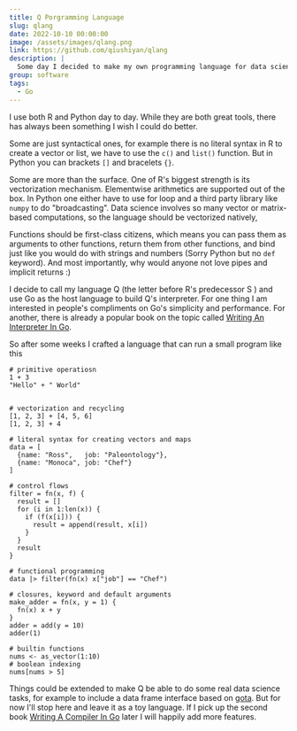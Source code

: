 ```yaml
---
title: Q Porgramming Language
slug: qlang
date: 2022-10-10 00:00:00
image: /assets/images/qlang.png
link: https://github.com/qiushiyan/qlang
description: |
  Some day I decided to make my own programming language for data science that combines many nice features of R and Python. It should have no weird syntax, and be vectorized and functional in nature.
group: software
tags:
  - Go
---
```



I use both R and Python day to day. While they are both great tools, there has always been something I wish I could do better.

Some are just syntactical ones, for example there is no literal syntax in R to create a vector or list, we have to use the `c()` and `list()` function. But in Python you can brackets `[]` and bracelets `{}`.

Some are more than the surface. One of R's biggest strength is its vectorization mechanism. Elementwise arithmetics are supported out of the box. In Python one either have to use for loop and a third party library like `numpy` to do "broadcasting". Data science involves so many vector or matrix-based computations, so the language should be vectorized natively,

Functions should be first-class citizens, which means you can pass them as arguments to other functions, return them from other functions, and bind just like you would do with strings and numbers (Sorry Python but no `def` keyword). And most importantly, why would anyone not love pipes and implicit returns :)

I decide to call my language Q (the letter before R's predecessor S ) and use Go as the host language to build Q's interpreter. For one thing I am interested in people's compliments on Go's simplicity and performance. For another, there is already a popular book on the topic called [Writing An Interpreter In Go](https://interpreterbook.com/).

So after some weeks I crafted a language that can run a small program like this

```
# primitive operatiosn
1 + 3
"Hello" + " World"


# vectorization and recycling
[1, 2, 3] + [4, 5, 6]
[1, 2, 3] + 4

# literal syntax for creating vectors and maps
data = [
  {name: "Ross",   job: "Paleontology"},
  {name: "Monoca", job: "Chef"}
]

# control flows
filter = fn(x, f) {
  result = []
  for (i in 1:len(x)) {
    if (f(x[i])) {
      result = append(result, x[i])
    }
  }
  result
}

# functional programming
data |> filter(fn(x) x["job"] == "Chef")

# closures, keyword and default arguments
make_adder = fn(x, y = 1) {
  fn(x) x + y
}
adder = add(y = 10)
adder(1)

# builtin functions
nums <- as_vector(1:10)
# boolean indexing
nums[nums > 5]
```

Things could be extended to make Q be able to do some real data science tasks, for example to include a data frame interface based on [gota](https://github.com/go-gota/gota). But for now I'll stop here and leave it as a toy language. If I pick up the second book [Writing A Compiler In Go](https://compilerbook.com/) later I will happily add more features.
